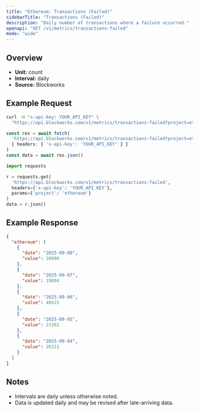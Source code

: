 ```yaml
---
title: "Ethereum: Transactions (Failed)"
sidebarTitle: "Transactions (Failed)"
description: "Daily number of transactions where a failure occurred."
openapi: "GET /v1/metrics/transactions-failed"
mode: "wide"
---
```


## Overview

- **Unit:** count
- **Interval:** daily
- **Source:** Blockworks

## Example Request

<CodeGroup>

```bash cURL
curl -H "x-api-key: YOUR_API_KEY" \
  "https://api.blockworks.com/v1/metrics/transactions-failed?project=ethereum"
```

```typescript TypeScript
const res = await fetch(
  'https://api.blockworks.com/v1/metrics/transactions-failed?project=ethereum',
  { headers: { 'x-api-key': 'YOUR_API_KEY' } }
)
const data = await res.json()
```

```python Python
import requests

r = requests.get(
  'https://api.blockworks.com/v1/metrics/transactions-failed',
  headers={'x-api-key': 'YOUR_API_KEY'},
  params={'project': 'ethereum'}
)
data = r.json()
```

</CodeGroup>

## Example Response

```json
{
  "ethereum": [
    {
      "date": "2025-09-08",
      "value": 20806
    },
    {
      "date": "2025-09-07",
      "value": 19884
    },
    {
      "date": "2025-09-06",
      "value": 40415
    },
    {
      "date": "2025-09-05",
      "value": 23362
    },
    {
      "date": "2025-09-04",
      "value": 26311
    }
  ]
}
```

## Notes
- Intervals are daily unless otherwise noted.
- Data is updated daily and may be revised after late-arriving data.
